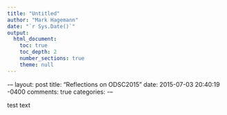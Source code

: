 ```yaml
---
title: "Untitled"
author: "Mark Hagemann"
date: "`r Sys.Date()`"
output: 
  html_document:
    toc: true
    toc_depth: 2
    number_sections: true
    theme: null
---
```



\---
layout: post
title: "Reflections on ODSC2015"
date: 2015-07-03 20:40:19 -0400
comments: true
categories: 
\---

test text